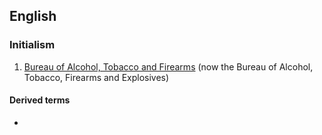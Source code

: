 ==English==

===Initialism===
{{rfc-header|Initialism}}
{{head|en|initialism}}
# {{lb|en|US}} [[w:Bureau of Alcohol, Tobacco and Firearms|Bureau of Alcohol, Tobacco and Firearms]] (now the Bureau of Alcohol, Tobacco, Firearms and Explosives)

====Derived terms====
* {{l|en|BATFE}}